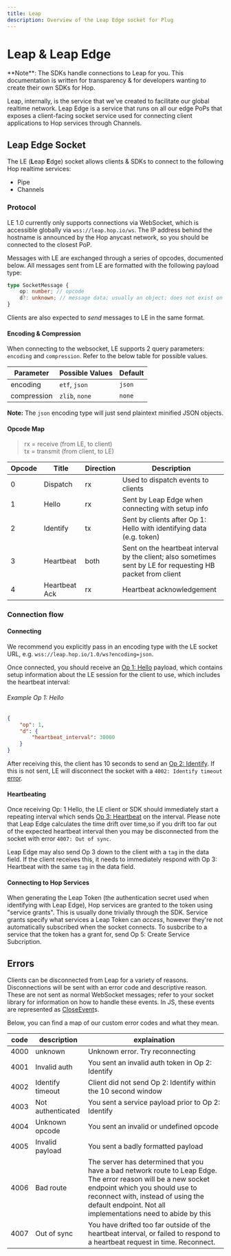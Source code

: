 ```yaml
---
title: Leap
description: Overview of the Leap Edge socket for Plug
---
```



# Leap & Leap Edge

<Callout>
**Note**: The SDKs handle connections to Leap for you. This documentation is written for transparency & for developers wanting to create their own SDKs for Hop.
</Callout>

Leap, internally, is the service that we've created to facilitate our global realtime network. Leap Edge is a service that runs on all our edge PoPs that exposes a client-facing socket service used for connecting client applications to Hop services through Channels.

## Leap Edge Socket

The LE (**L**eap **E**dge) socket allows clients & SDKs to connect to the following Hop realtime services:

- Pipe
- Channels

### Protocol

LE 1.0 currently only supports connections via WebSocket, which is accessible globally via `wss://leap.hop.io/ws`. The IP address behind the hostname is announced by the Hop anycast network, so you should be connected to the closest PoP.

Messages with LE are exchanged through a series of opcodes, documented below. All messages sent from LE are formatted with the following payload type:

```ts
type SocketMessage {
	op: number; // opcode
	d?: unknown; // message data; usually an object; does not exist on regular heartbeats
}
```

Clients are also expected to _send_ messages to LE in the same format.

#### Encoding & Compression

When connecting to the websocket, LE supports 2 query parameters: `encoding` and `compression`. Refer to the below table for possible values.

| Parameter   | Possible Values | Default |
| ----------- | --------------- | ------- |
| encoding    | `etf`, `json`   | `json`  |
| compression | `zlib`, `none`  | `none`  |

**Note:** The `json` encoding type will just send plaintext minified JSON objects.

#### Opcode Map

> rx = receive (from LE, to client)  
> tx = transmit (from client, to LE)

| Opcode | Title         | Direction | Description                                                                                                  |
| ------ | ------------- | --------- | ------------------------------------------------------------------------------------------------------------ |
| 0      | Dispatch      | rx        | Used to dispatch events to clients                                                                           |
| 1      | Hello         | rx        | Sent by Leap Edge when connecting with setup info                                                            |
| 2      | Identify      | tx        | Sent by clients after Op 1: Hello with identifying data (e.g. token)                                         |
| 3      | Heartbeat     | both      | Sent on the heartbeat interval by the client; also sometimes sent by LE for requesting HB packet from client |
| 4      | Heartbeat Ack | rx        | Heartbeat acknowledgement                                                                                    |

### Connection flow

#### Connecting

We recommend you explicitly pass in an encoding type with the LE socket URL, e.g. `wss://leap.hop.io/1.0/ws?encoding=json`.

Once connected, you should receive an [Op 1: Hello](./payloads#opcode-1-hello) payload, which contains setup information about the LE session for the client to use, which includes the heartbeat interval:

###### Example Op 1: Hello

```json
{
	"op": 1,
	"d": {
		"heartbeat_interval": 30000
	}
}
```

After receiving this, the client has 10 seconds to send an [Op 2: Identify](./payloads#opcode-2-identify). If this is not sent, LE will disconnect the socket with a `4002: Identify timeout` [error](#errors).

#### Heartbeating

Once receiving Op: 1 Hello, the LE client or SDK should immediately start a repeating interval which sends [Op 3: Heartbeat](./payloads#opcode-3-heartbeat) on the interval. Please note that Leap Edge calculates the time drift over time,so if you drift too far out of the expected heartbeat interval then you may be disconnected from the socket with error `4007: Out of sync`.

Leap Edge may also send Op 3 down to the client with a `tag` in the data field. If the client receives this, it needs to immediately respond with Op 3: Heartbeat with the same `tag` in the data field.

#### Connecting to Hop Services

When generating the Leap Token (the authentication secret used when identifying with Leap Edge), Hop services are granted to the token using "service grants". This is usually done trivially through the SDK. Service grants specify what services a Leap Token can _access_, however they're not automatically subscribed when the socket connects. To susbcribe to a service that the token has a grant for, send Op 5: Create Service Subcription.

## Errors

Clients can be disconnected from Leap for a variety of reasons. Disconnections will be sent with an error code and descriptive reason. These are not sent as normal WebSocket messages; refer to your socket library for information on how to handle these events. In JS, these events are represented as [CloseEvent](https://developer.mozilla.org/en-US/docs/Web/API/CloseEvent/code)s.

Below, you can find a map of our custom error codes and what they mean.

| code | description       | explaination                                                                                                                                                                                                                                          |
| ---- | ----------------- | ----------------------------------------------------------------------------------------------------------------------------------------------------------------------------------------------------------------------------------------------------- |
| 4000 | unknown           | Unknown error. Try reconnecting                                                                                                                                                                                                                       |
| 4001 | Invalid auth      | You sent an invalid auth token in Op 2: Identify                                                                                                                                                                                                      |
| 4002 | Identify timeout  | Client did not send Op 2: Identify within the 10 second window                                                                                                                                                                                        |
| 4003 | Not authenticated | You sent a service payload prior to Op 2: Identify                                                                                                                                                                                                    |
| 4004 | Unknown opcode    | You sent an invalid or undefined opcode                                                                                                                                                                                                               |
| 4005 | Invalid payload   | You sent a badly formatted payload                                                                                                                                                                                                                    |
| 4006 | Bad route         | The server has determined that you have a bad network route to Leap Edge. The error reason will be a new socket endpoint which you should use to reconnect with, instead of using the default endpoint. Not all implementations need to abide by this |
| 4007 | Out of sync       | You have drifted too far outside of the heartbeat interval, or failed to respond to a heartbeat request in time. Reconnect.                                                                                                                           |
